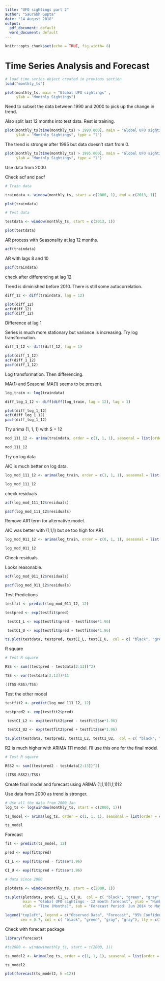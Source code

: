 ---
title: "UFO sightings part 2"
author: "Saurabh Gupta"
date: "14 August 2018"
output:
  pdf_document: default
  word_document: default
---


```{r setup, include=FALSE}
knitr::opts_chunk$set(echo = TRUE, fig.width= 8)
```

# Time Series Analysis and Forecast

```{r}
# load time series object created in previous section
load("monthly_ts")
```

```{r}
plot(monthly_ts, main = "Global UFO sightings" ,
     ylab = "Monthly Sightings")
```

Need to subset the data between 1990 and 2000 to pick up the change in trend.

Also split last 12 months into test data. Rest is training.

```{r}
plot(monthly_ts[time(monthly_ts) > 1990.000], main = "Global UFO sightings" ,
     ylab = "Monthly Sightings", type = "l")
```

The trend is stronger after 1995 but data doesn't start from 0.


```{r}
plot(monthly_ts[time(monthly_ts) > 1995.000], main = "Global UFO sightings" ,
     ylab = "Monthly Sightings", type = "l")
```

Use data from 2000

Check acf and pacf


```{r}
# Train data

traindata <- window(monthly_ts, start = c(2000, 1), end = c(2013, 1))

plot(traindata)
```


```{r}
# Test data

testdata <- window(monthly_ts, start = c(2013, 1))

plot(testdata)
```

AR process with Seasonality at lag 12 months.

```{r}
acf(traindata)
```

AR with lags 8 and 10

```{r}
pacf(traindata)
```


check after differencing at lag 12

Trend is diminished before 2010. There is still some autocorrelation.


```{r}

diff_12 <- diff(traindata, lag = 12)

plot(diff_12)
acf(diff_12)
pacf(diff_12)

```

Difference at lag 1

Series is much more stationary but variance is increasing. Try log transformation.

```{r}
diff_1_12 <- diff(diff_12, lag = 1)

plot(diff_1_12)
acf(diff_1_12)
pacf(diff_1_12)


```

Log transformation. Then differencing.

MA(1) and Seasonal MA(1) seems to be present.

```{r}

log_train <- log(traindata)

diff_log_1_12 <- diff(diff(log_train, lag = 12), lag = 1)

plot(diff_log_1_12)
acf(diff_log_1_12)
pacf(diff_log_1_12)

```


Try arima (1, 1, 1) with S = 12

```{r}
mod_111_12 <- arima(traindata, order = c(1, 1, 1), seasonal = list(order = c(1, 1, 1), period = 12), include.mean = F)

mod_111_12
```

Try on log data

AIC is much better on log data.

```{r}
log_mod_111_12 <- arima(log_train, order = c(1, 1, 1), seasonal = list(order = c(1, 1, 1), period = 12), include.mean = F)

log_mod_111_12
```

check residuals

```{r}
acf(log_mod_111_12$residuals)

pacf(log_mod_111_12$residuals)
```


Remove AR1 term for alternative model.

AIC was better with (1,1,1) but se too high for AR1.

```{r}
log_mod_011_12 <- arima(log_train, order = c(0, 1, 1), seasonal = list(order = c(0, 1, 1), period = 12))

log_mod_011_12
```


Check residuals.

Looks reasonable.

```{r}

acf(log_mod_011_12$residuals)

pacf(log_mod_011_12$residuals)

```

Test Predictions

```{r}

testfit <- predict(log_mod_011_12, 12)

testpred <- exp(testfit$pred)

 testCI_L <- exp(testfit$pred - testfit$se*1.96)

 testCI_U <- exp(testfit$pred + testfit$se*1.96)

ts.plot(testdata, testpred, testCI_L, testCI_U,  col = c( "black", "green", "gray", "gray"), lty = c(1,1,2,2))

```

R square

```{r}
# Test R square

RSS <- sum((testpred - testdata[2:13])^2)

TSS <- var(testdata[2:13])*11

((TSS-RSS)/TSS)

```

Test the other model

```{r}

testfit2 <- predict(log_mod_111_12, 12)

testpred2 <- exp(testfit2$pred)

 testCI_L2 <- exp(testfit2$pred - testfit2$se*1.96)

 testCI_U2 <- exp(testfit2$pred + testfit2$se*1.96)

ts.plot(testdata, testpred2, testCI_L2, testCI_U2,  col = c( "black", "green", "gray", "gray"), lty = c(1,1,2,2))

```

R2 is much higher with ARIMA 111 model. I'll use this one for the final model.

```{r}
# Test R square

RSS2 <- sum((testpred2 - testdata[2:13])^2)

((TSS-RSS2)/TSS)


```

Create final model and forecast using ARIMA (1,1,1)(1,1,1)12

Use data from 2000 as trend is stronger.

```{r}

# Use all the data from 2000 Jan
log_ts <- log(window(monthly_ts, start = c(2000, 1)))

ts_model <- arima(log_ts, order = c(1, 1, 1), seasonal = list(order = c(1, 1, 1), period = 12))

ts_model


```

Forecast


```{r}

fit <- predict(ts_model, 12)

pred <- exp(fit$pred)

CI_L <- exp(fit$pred - fit$se*1.96)

CI_U <- exp(fit$pred + fit$se*1.96)

# data since 2000

plotdata <- window(monthly_ts, start = c(2000, 1))

ts.plot(plotdata, pred, CI_L, CI_U,  col = c( "black", "green", "gray", "gray"), lty = c(1,1,2,2),
        main = "Global UFO sightings - 12 month forecast", ylab = "Number of Sightings",
        xlab = "Time (Months)", sub = "Forecast Period: Jun 2014 to May 2015")

legend("topleft", legend = c("Observed Data", "Forecast", "95% Confidence Interval"),
       cex = 0.7, col = c( "black", "green", "gray", "gray"), lty = c(1,1,2,2))

```

Check with forecast package

```{r }

library(forecast)

#ts2000 <- window(monthly_ts, start = c(2000, 1))

ts_model2 <- Arima(log_ts, order = c(1, 1, 1), seasonal = list(order = c(1, 1, 1), period = 12))

ts_model2

```


```{r}
plot(forecast(ts_model2, h =12))
```


